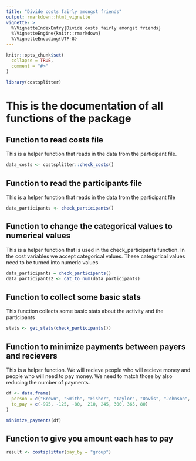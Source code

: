 ```yaml
---
title: "Divide costs fairly amongst friends"
output: rmarkdown::html_vignette
vignette: >
  %\VignetteIndexEntry{Divide costs fairly amongst friends}
  %\VignetteEngine{knitr::rmarkdown}
  %\VignetteEncoding{UTF-8}
---
```


```r
knitr::opts_chunk$set(
  collapse = TRUE,
  comment = "#>"
)
```

```r
library(costsplitter)
```

<!-- WARNING - This vignette is generated by {fusen} from dev/flat_money_transfer.Rmd: do not edit by hand -->


# This is the documentation of all functions of the package


## Function to read costs file
This is a helper function that reads in the data from the participant file.

```r
data_costs <- costsplitter::check_costs()
```





## Function to read the participants file
This is a helper function that reads in the data from the participant file

```r
data_participants <- check_participants()

```




## Function to change the categorical values to numerical values 
This is a helper function that is used in the check_participants function. In the cost variables we accept categorical values. These categorical values need to be turned into numeric values 

```r
data_participants = check_participants()
data_participants2 <- cat_to_num(data_participants)
```








## Function to collect some basic stats 
This function collects some basic stats about the activity and the participants

```r
stats <- get_stats(check_participants())

```



## Function to minimize payments between payers and recievers
This is a helper function. We will recieve people who will recieve money and people who will need to pay money. We need to match those by also reducing the number of payments. 

```r

df <- data.frame(
  person = c("Brown", "Smith", "Fisher", "Taylor", "Davis", "Johnson", "Wilson", "ORally"),
  to_pay = c(-995, -125, -80,  210, 245, 300, 365, 80)
)

minimize_payments(df)

```




## Function to give you amount each has to pay

```r
result <- costsplitter(pay_by = "group")
```



